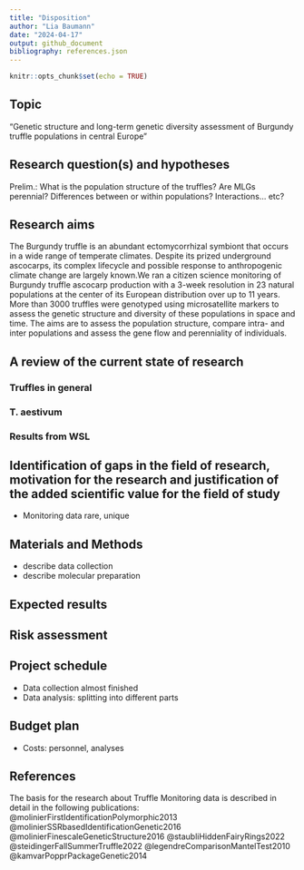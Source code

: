 ```yaml
---
title: "Disposition"
author: "Lia Baumann"
date: "2024-04-17"
output: github_document
bibliography: references.json
---
```


```r
knitr::opts_chunk$set(echo = TRUE)
```

## Topic
"Genetic structure and long-term genetic diversity assessment of Burgundy truffle populations in central Europe"

## Research question(s) and hypotheses
Prelim.:
What is the population structure of the truffles?
Are MLGs perennial?
Differences between or within populations? Interactions... etc?

## Research aims
The Burgundy truffle is an abundant ectomycorrhizal symbiont that occurs in a wide range of temperate climates. Despite its prized underground ascocarps, its complex lifecycle and possible response to anthropogenic climate change are largely known.We ran a citizen science monitoring of Burgundy truffle ascocarp production with a 3-week resolution in 23 natural populations at the center of its European distribution over up to 11 years. More than 3000 truffles were genotyped using microsatellite markers to assess the genetic structure and diversity of these populations in space and time.
The aims are to assess the population structure, compare intra- and inter populations and assess the gene flow and perenniality of individuals.

## A review of the current state of research
### Truffles in general


### T. aestivum

### Results from WSL


## Identification of gaps in the field of research, motivation for the research and justification of the added scientific value for the field of study
- Monitoring data rare, unique

## Materials and Methods
- describe data collection
- describe molecular preparation

## Expected results

## Risk assessment

## Project schedule
- Data collection almost finished
- Data analysis: splitting into different parts

## Budget plan
- Costs: personnel, analyses

## References

The basis for the research about Truffle Monitoring data is described in detail in the following publications:
@molinierFirstIdentificationPolymorphic2013
@molinierSSRbasedIdentificationGenetic2016
@molinierFinescaleGeneticStructure2016
@staubliHiddenFairyRings2022
@steidingerFallSummerTruffle2022
@legendreComparisonMantelTest2010
@kamvarPopprPackageGenetic2014
